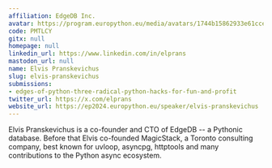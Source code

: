 ```yaml
---
affiliation: EdgeDB Inc.
avatar: https://program.europython.eu/media/avatars/1744b15862933e61cce5d05090f86547_lJGrOPW.jpg
code: PMTLCY
gitx: null
homepage: null
linkedin_url: https://www.linkedin.com/in/elprans
mastodon_url: null
name: Elvis Pranskevichus
slug: elvis-pranskevichus
submissions:
- edges-of-python-three-radical-python-hacks-for-fun-and-profit
twitter_url: https://x.com/elprans
website_url: https://ep2024.europython.eu/speaker/elvis-pranskevichus
---
```


Elvis Pranskevichus is a co-founder and CTO of EdgeDB -- a Pythonic database. Before that Elvis co-founded MagicStack, a Toronto consulting company, best known for uvloop, asyncpg, httptools and many contributions to the Python async ecosystem.
